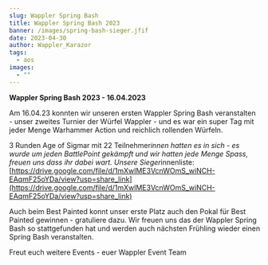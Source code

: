 ```yaml
---
slug: Wappler Spring Bash
title: Wappler Spring Bash 2023
banner: /images/spring-bash-sieger.jfif
date: 2023-04-30
author: Wappler_Karazor
tags:
  - aos
images:
  - ""
---
```

**Wappler Spring Bash 2023 - 16.04.2023**





Am 16.04.23 konnten wir unseren ersten Wappler Spring Bash veranstalten - unser zweites Turnier der Würfel Wappler - und es war ein super Tag mit jeder Menge Warhammer Action und reichlich rollenden Würfeln. 


3 Runden Age of Sigmar mit 22 Teilnehmer*innen hatten es in sich - es wurde um jeden BattlePoint gekämpft und wir hatten jede Menge Spass, freuen uns dass ihr dabei wart.
Unsere Sieger*innenliste:  [https://drive.google.com/file/d/1mXwlME3VcnWOmS_wiNCH-EAqmF25oYDa/view?usp=share_link](https://drive.google.com/file/d/1mXwlME3VcnWOmS_wiNCH-EAqmF25oYDa/view?usp=share_link)


Auch beim Best Painted konnt unser erste Platz auch den Pokal für Best Painted gewinnen - gratuliere dazu.
Wir freuen uns das der Wappler Spring Bash so stattgefunden hat und werden auch nächsten Frühling wieder einen Spring Bash veranstalten.





Freut euch weitere Events - euer Wappler Event Team

